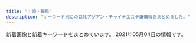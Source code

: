 ```yaml
---
title: "川崎・鶴見"
description: "キーワード別にの巨乳アジアン・チャイナエステ嬢情報をまとめました。"
---
```


新着画像と新着キーワードをまとめています。
2021年05月04日の情報です。

<DmmAffiliateIns />
<KeywordTable
  shops={
    [
    {
        "name": "\u30d0\u30d6\u308a\u3093\u5a18",
        "station": "\u4eac\u6025\u9db4\u898b\u99c5\u6771\u53e3",
        "url": "http://baburin.iest.info/",
        "img_links": [
            "http://baburin.iest.info/images/s_pick.jpg",
            "http://baburin.iest.info/photos/sites/2/2019/12/2019121012290043.jpg",
            "http://baburin.iest.info/photos/sites/2/2020/02/2020021216314936.jpg",
            "http://baburin.iest.info/images/mibile.jpg",
            "http://baburin.iest.info/images/staff0.jpg",
            "http://baburin.iest.info/photos/sites/2/2019/12/2019121112381870.jpg",
            "http://baburin.iest.info/photos/sites/2/2018/06/2018063004421199.jpg",
            "http://baburin.iest.info/images/s_staff.jpg",
            "http://baburin.iest.info/photos/sites/2/2018/06/2018062508384319.jpg",
            "http://baburin.iest.info/photos/sites/2/2020/10/2020100615314175.jpg",
            "http://baburin.iest.info/photos/sites/2/2020/02/2020020617495273.jpg",
            "http://baburin.iest.info/images/acc1.jpg",
            "http://baburin.iest.info/photos/sites/2/2018/09/2018091006542340.jpg",
            "http://baburin.iest.info/photos/sites/2/2019/12/2019121012234134.jpg",
            "http://baburin.iest.info/images/s_info.jpg",
            "http://baburin.iest.info/photos/sites/2/2018/11/2018112214225177.jpg",
            "http://baburin.iest.info/photos/sites/2/2018/10/2018103017042054.jpg",
            "http://baburin.iest.info/photos/sites/2/2019/06/2019062312555740.jpg",
            "http://baburin.iest.info/images/s_news.jpg",
            "http://baburin.iest.info/photos/sites/2/2018/07/2018072409124390.jpg",
            "http://baburin.iest.info/images/s_face.jpg",
            "http://baburin.iest.info/photos/sites/2/2019/12/2019121012271150.jpg",
            "http://baburin.iest.info/photos/sites/2/2018/03/1.jpg",
            "http://baburin.iest.info/images/top.png",
            "http://baburin.iest.info/images/acc.jpg",
            "http://baburin.iest.info/photos/sites/2/2018/12/2018120114132410.jpg"
        ],
        "keywords": {
            "E": 19,
            "83": 19,
            "88": 17,
            "C": 76,
            "87": 133,
            "86": 76,
            "D": 188,
            "85": 57,
            "82": 19
        }
    },
    {
        "name": "\u7652\u3057\u98a8\uff5e\u3044\u3084\u3057\u304b\u305c\uff5e",
        "keywords": {},
        "url": "http://iyashi-kaze.oks.bz/",
        "station": "JR\u5ddd\u5d0e\u99c5\u6771\u53e3",
        "img_links": []
    },
    {
        "img_links": [
            "http://relax-aroma.xyz/images/sns_9_pink.jpg",
            "http://relax-aroma.xyz/images/cg03.jpg",
            "http://relax-aroma.xyz/images/cg02.jpg",
            "http://relax-aroma.xyz/images/sys01.jpg",
            "http://relax-aroma.xyz/images/mainvisual_01_s.jpg",
            "http://relax-aroma.xyz/images/sys02.jpg",
            "http://relax-aroma.xyz/images/con01.jpg",
            "http://relax-aroma.xyz/images/sys03.jpg",
            "http://relax-aroma.xyz/images/con03.jpg",
            "http://relax-aroma.xyz/images/icon_new.png",
            "http://relax-aroma.xyz/images/trigger.jpg",
            "http://relax-aroma.xyz/images/head_interior.jpg",
            "http://relax-aroma.xyz/images/sw_home.png",
            "http://relax-aroma.xyz/images/mainvisual_02.jpg",
            "http://relax-aroma.xyz/images/sw_tel.png",
            "http://relax-aroma.xyz/images/cg05.jpg",
            "http://relax-aroma.xyz/images/mainvisual_01.jpg",
            "http://relax-aroma.xyz/images/req_03.jpg",
            "http://relax-aroma.xyz/images/cg04.jpg",
            "http://relax-aroma.xyz/images/head_therapist.jpg",
            "http://relax-aroma.xyz/images/cg06.jpg",
            "http://relax-aroma.xyz/images/con02.jpg",
            "http://relax-aroma.xyz/images/cg01.jpg"
        ],
        "name": "\u30a2\u30f3\u30b8\u30e5",
        "url": "http://relax-aroma.xyz/",
        "station": "JR\u9db4\u898b\u99c5\u6771\u53e3",
        "keywords": {}
    },
    {
        "url": "http://good.abnavi.info/",
        "img_links": [],
        "station": "JR\u9db4\u898b\u99c5\u6771\u53e3",
        "keywords": {},
        "name": "GooD"
    },
    {
        "station": "JR\u5ddd\u5d0e\u99c5\u6771\u53e3",
        "img_links": [
            "http://www.iyasi-massage.com/images/home/QR.png",
            "http://www.iyasi-massage.com/images/staff/sta_04.jpg",
            "http://www.iyasi-massage.com/images/top/top_04.jpg",
            "http://www.iyasi-massage.com/images/staff/sta_0z10.jpg",
            "http://www.iyasi-massage.com/images/top/top_06.jpg",
            "http://www.iyasi-massage.com/images/staff_one/staff_one_02.jpg",
            "http://www.iyasi-massage.com/images/home/index_04.jpg",
            "http://www.iyasi-massage.com/images/staff_image/staff_d06.jpg",
            "http://www.iyasi-massage.com/images/system/syatem_303.jpg",
            "http://www.iyasi-massage.com/images/gallery/gallery_402.jpg",
            "http://www.iyasi-massage.com/images/gallery/gallery_103.jpg",
            "http://www.iyasi-massage.com/images/gallery/gallery_104.jpg",
            "http://www.iyasi-massage.com/images/gallery/gallery_102.jpg",
            "http://www.iyasi-massage.com/images/staff/sta_0z2.jpg",
            "http://www.iyasi-massage.com/images/staff_one/staff_one_04.jpg",
            "http://www.iyasi-massage.com/images/home/top_qp.jpg",
            "http://www.iyasi-massage.com/images/staff_image/staff_d02.jpg",
            "http://www.iyasi-massage.com/images/gallery/gallery_01.jpg",
            "http://www.iyasi-massage.com/images/top/top_05.jpg",
            "http://www.iyasi-massage.com/images/home/index_qup.jpg",
            "http://www.iyasi-massage.com/images/staff/staff_top.jpg",
            "http://www.iyasi-massage.com/images/staff/sta_021.jpg",
            "http://www.iyasi-massage.com/images/staff_image/staff_d04.jpg",
            "http://www.iyasi-massage.com/images/staff_one/staff_one_03.jpg",
            "http://www.iyasi-massage.com/images/home/index_page_top.jpg",
            "http://www.iyasi-massage.com/images/staff/sta_0z8.jpg",
            "http://www.iyasi-massage.com/images/gallery/gallery_101.jpg",
            "http://www.iyasi-massage.com/images/top/top_01.jpg",
            "http://www.iyasi-massage.com/images/gallery/gallery_403.jpg",
            "http://www.iyasi-massage.com/images/system/syatem_302.jpg",
            "http://www.iyasi-massage.com/images/staff_one/staff_one_top.jpg",
            "http://www.iyasi-massage.com/images/top/top_02.jpg",
            "http://www.iyasi-massage.com/images/staff/sta_0z12.jpg",
            "http://www.iyasi-massage.com/images/staff/sta_07.jpg",
            "http://www.iyasi-massage.com/images/staff/sta_01.jpg",
            "http://www.iyasi-massage.com/images/staff/sta_0z6.jpg",
            "http://www.iyasi-massage.com/images/gallery/gallery_top.jpg",
            "http://www.iyasi-massage.com/images/system/syatem_301.jpg",
            "http://www.iyasi-massage.com/images/staff/sta_0z9.jpg",
            "http://www.iyasi-massage.com/images/staff/sta_03.jpg",
            "http://www.iyasi-massage.com/images/staff_one/staff_one_07.png",
            "http://www.iyasi-massage.com/images/staff_image/staff_d05.jpg",
            "http://www.iyasi-massage.com/images/staff/sta_010.jpg",
            "http://www.iyasi-massage.com/images/home/index_03.jpg",
            "http://www.iyasi-massage.com/images/staff_one/staff_one_05.jpg",
            "http://www.iyasi-massage.com/images/gallery/gallery_404.jpg",
            "http://www.iyasi-massage.com/images/gallery/gallery_401.jpg",
            "http://www.iyasi-massage.com/images/staff_one/staff_one_08.png",
            "http://www.iyasi-massage.com/images/staff_image/staff_d01.jpg",
            "http://www.iyasi-massage.com/images/staff_image/staff_d03.jpg",
            "http://www.iyasi-massage.com/images/staff/sta_023.jpg",
            "http://www.iyasi-massage.com/images/home/index_tel.jpg",
            "http://www.iyasi-massage.com/images/staff/sta_06.jpg",
            "http://www.iyasi-massage.com/images/top/top_08.png",
            "http://www.iyasi-massage.com/images/staff_one/staff_one_01.jpg",
            "http://www.iyasi-massage.com/images/staff/sta_08.jpg",
            "http://www.iyasi-massage.com/images/top/top_03.jpg"
        ],
        "url": "http://www.iyasi-massage.com/",
        "name": "\u6843\u6e90\u90f7",
        "keywords": {}
    },
    {
        "name": "\u723d\u3084\u304b\u306a\u671d",
        "url": "http://massage-salon.xyz/",
        "img_links": [
            "http://massage-salon.xyz/wp-content/uploads/2018/04/s4.jpg",
            "http://massage-salon.xyz/wp-content/uploads/2018/04/s4-500x467.jpg",
            "http://massage-salon.xyz/wp-content/uploads/2019/02/IMG_0144-185x300.jpg",
            "http://massage-salon.xyz/wp-content/uploads/2018/12/img_6768.jpg",
            "http://massage-salon.xyz/wp-content/uploads/2018/12/img_6768-181x300.jpg",
            "http://massage-salon.xyz/wp-content/uploads/2018/04/s3.jpg",
            "http://massage-salon.xyz/wp-content/uploads/2018/12/img_6766-182x300.jpg",
            "http://massage-salon.xyz/wp-content/uploads/2019/02/IMG_0144-500x750.jpg",
            "http://massage-salon.xyz/wp-content/themes/template-salon2/images/main3.jpg",
            "http://massage-salon.xyz/wp-content/uploads/2018/04/s1.jpg",
            "http://massage-salon.xyz/wp-content/uploads/2018/04/s1-500x466.jpg",
            "http://massage-salon.xyz/wp-content/uploads/2018/12/img_6766.jpg",
            "http://massage-salon.xyz/wp-content/themes/template-salon2/images/header-tel.png",
            "http://massage-salon.xyz/wp-content/uploads/2019/02/IMG_0142-686x1024.jpg",
            "http://massage-salon.xyz/wp-content/uploads/2018/04/s3-500x467.jpg",
            "http://massage-salon.xyz/wp-content/uploads/2019/02/IMG_0142-500x750.jpg",
            "http://massage-salon.xyz/wp-content/uploads/2018/11/IMG_6692-300x200.jpg",
            "http://massage-salon.xyz/wp-content/uploads/2019/02/IMG_0142-201x300.jpg",
            "http://massage-salon.xyz/wp-content/uploads/2019/02/IMG_0144.jpg",
            "http://massage-salon.xyz/wp-content/themes/template-salon2/images/main2.jpg",
            "http://massage-salon.xyz/wp-content/uploads/2018/04/s2.jpg",
            "http://massage-salon.xyz/wp-content/uploads/2018/04/s2-500x467.jpg",
            "http://massage-salon.xyz/wp-content/themes/template-salon2/images/noimg.jpg",
            "http://cdn.dino-es.com/images/logo/200x40DinoEs.png",
            "http://massage-salon.xyz/wp-content/themes/template-salon2/images/main1.jpg",
            "http://massage-salon.xyz/wp-content/uploads/2019/03/IMG_0208-300x200.jpg"
        ],
        "keywords": {},
        "station": "JR\u5ddd\u5d0e\u99c5\u6771\u53e3"
    },
    {
        "station": "\u4eac\u6025\u9db4\u898b\u99c5\u6771\u53e3",
        "url": "http://tsurumi-est.xyz/",
        "name": "Smile",
        "img_links": [
            "http://tsurumi-est.xyz/images/g2.jpg",
            "http://tsurumi-est.xyz/images/flash2.jpg",
            "http://momipara.jp/img/link/momi88.jpg",
            "http://tsurumi-est.xyz/images/g5.jpg",
            "http://tsurumi-est.xyz/g1.jpg",
            "http://tsurumi-est.xyz/images/g3.jpg",
            "http://tsurumi-est.xyz/images/g0.jpg",
            "http://tsurumi-est.xyz/images/g1.jpg",
            "http://tsurumi-est.xyz/images/s_staff1.png",
            "http://tsurumi-est.xyz/g2.jpg",
            "http://cdn.dino-es.com/images/logo/88x31NewDinoEs.png",
            "http://tsurumi-est.xyz/images/mobile.png",
            "http://tsurumi-est.xyz/images/top.jpg",
            "http://tsurumi-est.xyz/images/s_staff.png",
            "http://tsurumi-est.xyz/g3.jpg",
            "http://tsurumi-est.xyz/images/flash.jpg",
            "http://tsurumi-est.xyz/g0.jpg",
            "http://tsurumi-est.xyz/images/int2.jpg",
            "http://tsurumi-est.xyz/images/int1.jpg",
            "http://tsurumi-est.xyz/images/mens-esthe1.png"
        ],
        "keywords": {
            "D": 4,
            "C": 16,
            "E": 2
        }
    },
    {
        "station": "JR\u9db4\u898b\u99c5\u6771\u53e3",
        "name": "\u4e00\u76ee\u60da\u308c",
        "img_links": [
            "https://hitomebore.tokyo/img/r3.jpg",
            "https://hitomebore.tokyo/img/r1.jpg",
            "https://hitomebore.tokyo/img/r4.jpg",
            "https://hitomebore.tokyo/img/r2.jpg",
            "https://hitomebore.tokyo/img/images/nav_03.png",
            "https://hitomebore.tokyo/img/images/nav_01.png",
            "https://hitomebore.tokyo/img/images/nav_02.png",
            "https://hitomebore.tokyo/img/images/nav_04.png",
            "https://hitomebore.tokyo/img/images/nav_05.png",
            "https://hitomebore.tokyo/img/images/nav_06.png"
        ],
        "url": "https://hitomebore.tokyo/",
        "keywords": {}
    },
    {
        "img_links": [
            "https://tsurumi-mensesthe.com/room/room-l3.jpg",
            "https://tsurumi-mensesthe.com/staff/miki-l2.jpg",
            "https://tsurumi-mensesthe.com/staff/momoka-s2.jpg",
            "https://tsurumi-mensesthe.com/staff/yura-top.jpg",
            "https://tsurumi-mensesthe.com/images/esthe4.jpg",
            "https://tsurumi-mensesthe.com/staff/sora-s1.jpg",
            "https://tsurumi-mensesthe.com/icon/facebook.png",
            "https://tsurumi-mensesthe.com/images/clear.png",
            "https://tsurumi-mensesthe.com/icon/yelp.png",
            "https://tsurumi-mensesthe.com/staff/yura-l3.jpg",
            "https://inage-mensesthe.com/icon/facebook.png",
            "https://tsurumi-mensesthe.com/staff/yura-s2.jpg",
            "https://tsurumi-mensesthe.com/images/esthe1.jpg",
            "https://tsurumi-mensesthe.com/footer/footer-staff.png",
            "https://tsurumi-mensesthe.com/staff/momoka-l2.jpg",
            "https://tsurumi-mensesthe.com/images/main-sp.jpg",
            "https://tsurumi-mensesthe.com/staff/miki-s1.jpg",
            "https://tsurumi-mensesthe.com/room/room-l2.jpg",
            "https://tsurumi-mensesthe.com/staff/momoka-s1.jpg",
            "https://tsurumi-mensesthe.com/staff/miki-s2.jpg",
            "https://tsurumi-mensesthe.com/images/esthe3.jpg",
            "https://tsurumi-mensesthe.com/staff/riri-s1.jpg",
            "https://tsurumi-mensesthe.com/staff/miki-l1.jpg",
            "https://tsurumi-mensesthe.com/staff/momoka-l3.jpg",
            "https://inage-mensesthe.com/icon/twitter.png",
            "https://tsurumi-mensesthe.com/staff/miki-top.jpg",
            "https://tsurumi-mensesthe.com/images/esthe2.jpg",
            "https://inage-mensesthe.com/icon/line.png",
            "https://tsurumi-mensesthe.com/massage/2021/03/09/new-s1.jpg",
            "https://tsurumi-mensesthe.com/staff/riri-l2.jpg",
            "https://tsurumi-mensesthe.com/images/main1.jpg",
            "https://tsurumi-mensesthe.com/staff/ayumi-top.jpg",
            "https://tsurumi-mensesthe.com/staff/ayumi-s1.jpg",
            "https://tsurumi-mensesthe.com/staff/riri-top.jpg",
            "https://tsurumi-mensesthe.com/staff/momoka-s3.jpg",
            "https://tsurumi-mensesthe.com/staff/yura-s1.jpg",
            "https://tsurumi-mensesthe.com/staff/yura-l2.jpg",
            "https://tsurumi-mensesthe.com/room/room-l4.jpg",
            "https://tsurumi-mensesthe.com/staff/new-l1.jpg",
            "https://tsurumi-mensesthe.com/icon/line.png",
            "https://tsurumi-mensesthe.com/images/qrcode.png",
            "https://tsurumi-mensesthe.com/staff/new-top.jpg",
            "https://tsurumi-mensesthe.com/staff/yuyu-l1.jpg",
            "https://tsurumi-mensesthe.com/room/room-l1.jpg",
            "https://tsurumi-mensesthe.com/massage/2021/01/05/stand-by.jpg",
            "https://tsurumi-mensesthe.com/massage/2020/11/22/coco-s3.jpg",
            "https://tsurumi-mensesthe.com/footer/footer-tel.png",
            "https://tsurumi-mensesthe.com/icon/twitter.png",
            "https://tsurumi-mensesthe.com/massage/2021/04/20/yuyu-s1.jpg",
            "https://tsurumi-mensesthe.com/massage/2021/03/01/miki-s1.jpg",
            "https://tsurumi-mensesthe.com/staff/yuyu-top.jpg",
            "https://tsurumi-mensesthe.com/footer/footer-line.png",
            "https://tsurumi-mensesthe.com/staff/yura-l1.jpg",
            "https://tsurumi-mensesthe.com/staff/momoka-top.jpg",
            "https://tsurumi-mensesthe.com/staff/yuyu-s1.jpg",
            "https://tsurumi-mensesthe.com/staff/riri-l1.jpg",
            "https://tsurumi-mensesthe.com/staff/momoka-l1.jpg",
            "https://tsurumi-mensesthe.com/staff/yura-s3.jpg",
            "https://tsurumi-mensesthe.com/staff/new-s1.jpg",
            "https://tsurumi-mensesthe.com/staff/riri-s2.jpg",
            "https://inage-mensesthe.com/icon/yelp.png",
            "https://tsurumi-mensesthe.com/images/header3.png"
        ],
        "station": "JR\u9db4\u898b\u99c5\u897f\u53e3",
        "name": "sweet",
        "keywords": {
            "85": 24,
            "88": 24,
            "90": 8
        },
        "url": "https://tsurumi-mensesthe.com/"
    },
    {
        "keywords": {
            "90": 2,
            "84": 1,
            "85": 3,
            "89": 2,
            "C": 1,
            "92": 2,
            "D": 9,
            "88": 2,
            "86": 4
        },
        "station": "JR\u5ddd\u5d0e\u99c5\u897f\u53e3",
        "img_links": [
            "http://mitsuka.este.work/right.jpg",
            "http://mitsuka.este.work/2/uploadimg/1612670526.jpg",
            "http://mitsuka.este.work/2/uploadimg/1612670496.jpg",
            "http://mitsuka.este.work/nav03.png",
            "http://mitsuka.este.work/left.jpg",
            "http://mitsuka.este.work/2/uploadimg/1612670464.jpg",
            "http://mitsuka.este.work/2/uploadimg/1612670429.jpg",
            "http://mitsuka.este.work/nav02.png",
            "http://mitsuka.este.work/2/uploadimg/1616633208.jpg",
            "http://mitsuka.este.work/head01.jpg",
            "http://mitsuka.este.work/nav01.png",
            "http://mitsuka.este.work/nav06.png",
            "http://mitsuka.este.work/2/uploadimg/1617091469.jpeg",
            "http://mitsuka.este.work/nav04.png",
            "http://mitsuka.este.work/nav05.png",
            "http://mitsuka.este.work/2/uploadimg/1613639164.jpeg",
            "http://mitsuka.este.work/top04.jpg",
            "http://mitsuka.este.work/2/uploadimg/1613638932.jpeg"
        ],
        "name": "LOVER",
        "url": "http://mitsuka.este.work/"
    },
    {
        "name": "\u5bf5\u6df1\u82b1\u98a8",
        "keywords": {
            "83": 3,
            "C": 21,
            "82": 3
        },
        "img_links": [
            "http://kafu.ests.co/images/s_pick.jpg",
            "http://kafu.ests.co/photos/sites/7/2017/10/2017101205420065.jpg",
            "http://kafu.ests.co/photos/sites/7/2017/02/1.jpg",
            "http://kafu.ests.co/images/room1.jpg",
            "http://kafu.ests.co/images/top.png",
            "http://kafu.ests.co/photos/sites/7/2017/10/2017100904034443.png",
            "http://kafu.ests.co/images/face_bj.jpg",
            "http://kafu.ests.co/images/s_mobile.jpg",
            "http://kafu.ests.co/photos/sites/7/2017/02/2.jpg",
            "http://kafu.ests.co/images/n1.jpg",
            "http://kafu.ests.co/images/s_link.jpg",
            "http://kafu.ests.co/images/room4.jpg",
            "http://kafu.ests.co/images/room2.jpg",
            "http://kafu.ests.co/images/nbj3.jpg",
            "http://kafu.ests.co/images/mobile.jpg",
            "http://kafu.ests.co/images/nbj1.jpg",
            "http://kafu.ests.co/images/s_news.jpg",
            "http://kafu.ests.co/images/s_staff1.jpg",
            "http://kafu.ests.co/images/n3.jpg",
            "http://kafu.ests.co/images/s_staff.jpg",
            "http://kafu.ests.co/images/s_face.jpg",
            "http://kafu.ests.co/images/line.jpg",
            "http://kafu.ests.co/images/room3.jpg",
            "http://kafu.ests.co/photos/sites/7/2017/10/2017101205420191.jpg",
            "http://kafu.ests.co/images/face_bj3.jpg",
            "http://kafu.ests.co/photos/sites/7/2017/10/2017100904034561.png"
        ],
        "station": "JR\u77e2\u5411\u99c5\u897f\u53e3",
        "url": "http://kafu.ests.co/"
    },
    {
        "station": "JR\u5ddd\u5d0e\u99c5\u6771\u53e3",
        "name": "\u7e01\u5712",
        "keywords": {
            "D": 16,
            "86": 16
        },
        "img_links": [
            "http://rabbit.est.cm/photos/sites/29/2017/04/01.jpg",
            "http://rabbit.est.cm/photos/sites/29/2017/02/3.jpg",
            "http://rabbit.est.cm/photos/sites/29/2017/09/2017090411494123.jpg",
            "http://rabbit.est.cm/images/acc3.jpg",
            "http://rabbit.est.cm/images/s_staff.png",
            "http://rabbit.est.cm/images/s_news.png",
            "http://rabbit.est.cm/images/top.jpg",
            "http://rabbit.est.cm/images/acc2.jpg",
            "http://rabbit.est.cm/images/nbj2.jpg",
            "http://rabbit.est.cm/photos/sites/29/2017/03/girls03.jpg",
            "http://rabbit.est.cm/photos/sites/29/2017/03/188375621118420915.jpg",
            "http://rabbit.est.cm/images/pick.png",
            "http://rabbit.est.cm/images/nbj3.jpg",
            "http://rabbit.est.cm/photos/sites/29/2018/08/2018081709473259.jpg",
            "http://rabbit.est.cm/photos/sites/29/2020/11/2020110707012088.jpg",
            "http://rabbit.est.cm/images/acc4.jpg",
            "http://rabbit.est.cm/images/acc5.jpg",
            "http://rabbit.est.cm/images/mobile.jpg"
        ],
        "url": "http://rabbit.est.cm/"
    },
    {
        "url": "http://asatsuyu-es.com/",
        "station": "JR\u9db4\u898b\u99c5\u897f\u53e3",
        "keywords": {
            "86": 1,
            "87": 1,
            "C": 12,
            "D": 2
        },
        "img_links": [
            "http://asatsuyu-es.com/images/st01.jpg",
            "http://asatsuyu-es.com/images/st02.jpg",
            "http://asatsuyu-es.com/images/st03b.jpg",
            "http://asatsuyu-es.com/images/top01.jpg",
            "http://asatsuyu-es.com/images/picktiao.jpg",
            "http://asatsuyu-es.com/images/newfacetiao.jpg",
            "http://asatsuyu-es.com/images/st04.jpg",
            "http://asatsuyu-es.com/images/newtiao.jpg",
            "http://asatsuyu-es.com/images/room3.jpg",
            "http://asatsuyu-es.com/images/st05.jpg",
            "http://asatsuyu-es.com/images/st05b.jpg",
            "http://asatsuyu-es.com/images/room6.jpg",
            "http://asatsuyu-es.com/images/room2.jpg",
            "http://asatsuyu-es.com/images/room4.jpg",
            "http://asatsuyu-es.com/images/mobile.jpg",
            "http://asatsuyu-es.com/images/zi_staff.png",
            "http://asatsuyu-es.com/images/room1.jpg",
            "http://asatsuyu-es.com/images/st03.jpg"
        ],
        "name": "\u671d\u9732"
    },
    {
        "station": "JR\u9db4\u898b\u99c5\u6771\u53e3",
        "keywords": {
            "86": 9,
            "D": 9
        },
        "name": "\u53f0\u6e7e\u5f0f\u9db4\u898b\u30ea\u30e9\u30af\u30bc\u30fc\u30b7\u30e7\u30f3",
        "url": "http://xn--vckg5a9gugx77pgi4bmma.net/",
        "img_links": [
            "http://xn--vckg5a9gugx77pgi4bmma.net/images/cg03.jpg",
            "http://xn--vckg5a9gugx77pgi4bmma.net/images/top.png",
            "http://xn--vckg5a9gugx77pgi4bmma.net/images/r0.jpg",
            "http://xn--vckg5a9gugx77pgi4bmma.net/images/evetop.png",
            "http://xn--vckg5a9gugx77pgi4bmma.net/images/cg02.jpg",
            "http://xn--vckg5a9gugx77pgi4bmma.net/images/sruru.jpg",
            "http://xn--vckg5a9gugx77pgi4bmma.net/images/cg01.jpg",
            "http://xn--vckg5a9gugx77pgi4bmma.net/images/kan.jpg",
            "http://xn--vckg5a9gugx77pgi4bmma.net/images/news.png",
            "http://xn--vckg5a9gugx77pgi4bmma.net/images/staff_s.png",
            "http://xn--vckg5a9gugx77pgi4bmma.net/images/precau.png"
        ]
    },
    {
        "img_links": [
            "http://www.crownman.tank.jp/public/20181103-143855-981.jpeg",
            "http://www.crownman.tank.jp/images/h02.jpg",
            "http://www.crownman.tank.jp/public/20191102-172721-416.jpeg",
            "http://www.crownman.tank.jp/images/h5.jpg",
            "http://www.crownman.tank.jp/images/lj.png",
            "http://www.crownman.tank.jp/public/20190410-032921-983.jpeg",
            "http://www.crownman.tank.jp/images/h01.jpg",
            "http://www.crownman.tank.jp/public/20201211-095449-581.jpeg",
            "http://www.crownman.tank.jp/images/lyb.png",
            "http://www.crownman.tank.jp/public/20190614-225752-699.jpeg",
            "http://www.crownman.tank.jp/public/20181101-091932-723.jpeg",
            "http://www.crownman.tank.jp/public/20181102-021343-999.jpeg",
            "http://www.crownman.tank.jp/public/20191115-170126-469.jpeg",
            "http://www.crownman.tank.jp/images/br1.png",
            "http://www.crownman.tank.jp/images/guest.png",
            "http://www.crownman.tank.jp/public/20181126-115300-843.jpeg",
            "http://www.crownman.tank.jp/public/20210226-091700-151.jpeg",
            "http://www.crownman.tank.jp/public/20210315-113348-885.jpeg",
            "http://www.crownman.tank.jp/public/20210309-102855-324.jpeg",
            "http://www.crownman.tank.jp/images/zj.png",
            "http://www.crownman.tank.jp/public/20190512-114325-285.jpeg",
            "http://www.crownman.tank.jp/public/20210217-094543-773.jpeg",
            "http://www.crownman.tank.jp/public/20181102-021325-742.jpeg",
            "http://www.crownman.tank.jp/ueditor/php/upload/image/20181102/1541123069868367.jpg",
            "http://www.crownman.tank.jp/public/20210208-142304-974.jpeg",
            "http://www.crownman.tank.jp/public/20201211-095701-493.jpeg",
            "http://www.crownman.tank.jp/images/contact.png",
            "http://www.crownman.tank.jp/public/20210414-180217-393.jpeg",
            "http://www.crownman.tank.jp/public/20190809-023452-629.jpeg",
            "http://www.crownman.tank.jp/images/br.png",
            "http://www.crownman.tank.jp/images/xw.png",
            "http://www.crownman.tank.jp/ueditor/php/upload/image/20200828/1598625782230952.jpeg",
            "http://www.crownman.tank.jp/public/20210128-093735-441.jpeg",
            "http://www.crownman.tank.jp/images/h3.jpg",
            "http://www.crownman.tank.jp/public/20190103-235102-103.jpeg",
            "http://www.crownman.tank.jp/public/20200829-001214-615.jpeg",
            "http://www.crownman.tank.jp/public/20201016-024617-911.jpeg",
            "http://www.crownman.tank.jp/public/20181102-021419-221.jpeg",
            "http://www.crownman.tank.jp/images/fj.png",
            "http://www.crownman.tank.jp/images/scrollToTop.png",
            "http://www.crownman.tank.jp/public/20210504-080501-939.jpeg",
            "http://www.crownman.tank.jp/public/20201114-223303-188.jpeg",
            "http://www.crownman.tank.jp/public/20190516-130732-500.jpeg",
            "http://www.crownman.tank.jp/public/20190321-014538-796.jpeg",
            "http://www.crownman.tank.jp/public/20210504-155317-827.jpeg",
            "http://www.crownman.tank.jp/public/20210214-132800-589.jpeg",
            "http://www.crownman.tank.jp/public/20181102-021404-733.jpeg",
            "http://www.crownman.tank.jp/images/h4.jpg",
            "http://www.crownman.tank.jp/public/20200829-204316-579.jpeg",
            "http://www.crownman.tank.jp/public/20210225-132107-806.jpeg",
            "http://www.crownman.tank.jp/public/20201225-105416-366.jpeg",
            "http://www.crownman.tank.jp/public/20190404-200155-177.jpeg",
            "http://www.crownman.tank.jp/public/20210319-004011-852.jpeg",
            "http://www.crownman.tank.jp/public/20200304-222724-586.jpeg",
            "http://www.crownman.tank.jp/public/20200922-152824-158.jpeg",
            "http://www.crownman.tank.jp/images/jt.png",
            "http://www.crownman.tank.jp/public/20210219-091840-338.jpeg"
        ],
        "name": "\u30af\u30e9\u30a6\u30f3\u30fbCrown",
        "keywords": {
            "\u4e73": 2
        },
        "url": "http://www.crownman.tank.jp/",
        "station": "JR\u9db4\u898b\u99c5"
    },
    {
        "keywords": {
            "87": 19,
            "83": 38,
            "D": 133,
            "85": 38,
            "86": 38,
            "C": 15
        },
        "img_links": [
            "https://arena.jpn.vin/images/s2.jpg",
            "https://arena.jpn.vin/images/s_face.jpg",
            "https://arena.jpn.vin/images/room3.jpg",
            "https://arena.jpn.vin/images/s_link.jpg",
            "https://arena.jpn.vin/images/s_staff.jpg",
            "https://arena.jpn.vin/images/new.jpg",
            "https://arena.jpn.vin/images/room4.jpg",
            "https://arena.jpn.vin/images/tel.jpg",
            "https://arena.jpn.vin/photos/sites/25/2021/02/2021021019135821.jpg",
            "https://arena.jpn.vin/images/s_news.jpg",
            "https://arena.jpn.vin/images/room2.jpg",
            "https://arena.jpn.vin/photos/sites/25/2021/02/202102101913575.jpg",
            "https://arena.jpn.vin/photos/sites/25/2021/02/2021021019135619.jpg",
            "https://arena.jpn.vin/photos/sites/25/2021/04/2021043011491629.jpg",
            "https://arena.jpn.vin/images/mobile.jpg",
            "https://arena.jpn.vin/images/news_bj2.jpg",
            "https://arena.jpn.vin/photos/sites/25/2021/04/2021040118140613.jpg",
            "https://arena.jpn.vin/photos/sites/25/2021/03/2021031912153947.jpg",
            "https://arena.jpn.vin/photos/sites/25/2021/02/2021021019135553.jpg",
            "https://arena.jpn.vin/images/s1.jpg",
            "https://arena.jpn.vin/images/room1.jpg",
            "https://arena.jpn.vin/images/top.jpg"
        ],
        "name": "\u30a2\u30ea\u30fc\u30ca",
        "url": "https://arena.jpn.vin/",
        "station": "JR\u9db4\u898b\u99c5\u6771\u53e3"
    },
    {
        "url": "http://es-china.info/",
        "station": "JR\u5ddd\u5d0e\u99c5\u6771\u53e3",
        "img_links": [
            "http://es-china.info/staff/emi1.jpg",
            "http://es-china.info/images/line.png",
            "http://es-china.info/staff/mimi1.jpg",
            "http://es-china.info/staff/sayuri3.jpg",
            "http://es-china.info/images/room3.jpg",
            "http://es-china.info/staff/risa1.jpg",
            "http://es-china.info/images/no1.png",
            "http://es-china.info/staff/ran1.jpg",
            "http://es-china.info/images/s_zysx.png",
            "http://es-china.info/images/room2.jpg",
            "http://es-china.info/staff/emi2.jpg",
            "http://es-china.info/staff/sayuri1.jpg",
            "http://es-china.info/images/room1.jpg",
            "http://es-china.info/images/s_newface.png",
            "http://es-china.info/staff/mimi2.jpg",
            "http://es-china.info/images/room4.jpg",
            "http://es-china.info/staff/sasa2.jpg",
            "http://es-china.info/images/s_news.png",
            "http://es-china.info/staff/risa2.jpg",
            "http://es-china.info/images/s_staff.png",
            "http://es-china.info/images/s_ranking.png",
            "http://es-china.info/staff/sasa1.jpg",
            "http://es-china.info/images/s_pickup.png",
            "http://es-china.info/staff/sayuri2.jpg",
            "http://es-china.info/images/mobile.jpg",
            "http://es-china.info/staff/ran2.jpg",
            "http://es-china.info/images/r3.jpg"
        ],
        "keywords": {
            "C": 13
        },
        "name": "\u7652\u5065\u697d"
    },
    {
        "img_links": [
            "https://tanoshii.xyz.mn/photos/sites/44/2021/04/2021042710173888.jpg",
            "https://tanoshii.xyz.mn/photos/sites/44/2021/04/2021042710162415.jpg",
            "https://tanoshii.xyz.mn/photos/sites/44/2021/04/2021042710162393.jpg",
            "https://tanoshii.xyz.mn/photos/sites/44/2021/04/2021042002383288.jpg",
            "https://tanoshii.xyz.mn/photos/sites/44/2021/04/2021042710162377.jpg",
            "https://tanoshii.xyz.mn/images/top.png",
            "https://tanoshii.xyz.mn/images/mobile.jpg",
            "https://tanoshii.xyz.mn/images/s_staff.png",
            "https://tanoshii.xyz.mn/images/ntop.png",
            "https://tanoshii.xyz.mn/images/news.jpg",
            "https://tanoshii.xyz.mn/images/s_link.png"
        ],
        "keywords": {
            "86": 6,
            "85": 2,
            "C": 12,
            "D": 8
        },
        "station": "JR\u77e2\u5411\u99c5\u897f\u53e3",
        "url": "https://tanoshii.xyz.mn/",
        "name": "\u697d\u3057\u3044"
    },
    {
        "station": "JR\u9db4\u898b\u99c5\u6771\u53e3",
        "keywords": {
            "\u30bb\u30af\u30b7\u30fc": 2,
            "\u80f8": 2,
            "G": 4
        },
        "name": "\u798f\u7e01\u30fbFUKUEN",
        "url": "http://www.fukuen.in/",
        "img_links": [
            "http://www.fukuen.in/img/girl/main/smain131a9012a45cd10e4bbf815bf1cd1dfb50a.jpg",
            "http://www.fukuen.in/img/girl/main/smain53fb1c032274e28d599eed619e1bedc3e4.jpg",
            "http://www.fukuen.in/img/girl/main/smain513f8bf8e4517330b71f7b182328a05400.jpg",
            "http://www.fukuen.in/img/girl/extra/yuki_20210310_7.jpg",
            "http://www.fukuen.in/img/girl/pickup/pickup20210316225343.jpg",
            "http://www.fukuen.in/img/girl/extra/risa_20200923_4.jpg",
            "http://www.fukuen.in/img/girl/main/smain12372fb92a183b52eed6697b1dc18d650f.jpg",
            "http://www.fukuen.in/img/material/oil4.jpg",
            "http://www.fukuen.in/img/girl/extra/yuki_20210310_3.jpg",
            "http://www.fukuen.in/img/girl/extra/hotaru200809_4min75.jpg",
            "http://www.fukuen.in/img/girl/main/smain82429f69a5e0facf26b5c596ab5374c79a.jpg",
            "http://www.fukuen.in/img/girl/list/slist13198a095a589d6e99c04b29b48a066f60.jpg",
            "http://www.fukuen.in/img/girl/main/smain711ab20435a050b6117e25de016c851a5e.jpg",
            "http://www.fukuen.in/img/girl/main/smain112a604c7246ee7ef21ea1371bf0f8ae541.jpg",
            "http://www.fukuen.in/img/girl/list/slist11a00cec64c1902f8f81d6458bd81ecc3.jpg",
            "http://www.fukuen.in/img/girl/list/slist1154c6465b3e80f1950af663ae9de86840.jpg",
            "http://www.fukuen.in/img/girl/list/slist7a7cd4a2a61a08aea05c874262bd2983c.jpg",
            "http://www.fukuen.in/img/girl/main/smain14440463708cafed5ed2857e0fb652102bb.jpg",
            "http://www.fukuen.in/img/girl/extra/hotaru200809_2min75.jpg",
            "http://www.fukuen.in/img/material/image_auth.png",
            "http://www.fukuen.in/img/girl/extra/yuki_20210310_5.jpg",
            "http://www.fukuen.in/img/girl/list/swest72b8648aae56da25b7c7573dc007cc2de.jpg",
            "http://www.fukuen.in/img/girl/main/smain115a604c7246ee7ef21ea1371bf0f8ae541.jpg",
            "http://www.fukuen.in/img/girl/extra/yuki_20210310_6.jpg",
            "http://www.fukuen.in/img/camp/20200610_shinki.jpg",
            "http://www.fukuen.in/img/girl/list/slist8fbaefba79306aed7d52f3369481c4f79.jpg",
            "http://www.fukuen.in/img/girl/list/swest8fbaefba79306aed7d52f3369481c4f79.jpg",
            "http://www.fukuen.in/img/material/akasuri6rev1.jpg",
            "http://www.fukuen.in/img/girl/extra/hotaru200809_3min75.jpg",
            "http://www.fukuen.in/img/girl/main/smain8415e8cbb1c49eb7c8caa026cbfa4e5e53.jpg",
            "http://www.fukuen.in/img/girl/extra/ai_20200914_4.jpg",
            "http://www.fukuen.in/img/girl/main/smain23a5f5188f9c41ddb221fc0bead2a8556b.jpg",
            "http://www.fukuen.in/img/girl/main/smain13372fb92a183b52eed6697b1dc18d650f.jpg",
            "http://www.fukuen.in/img/girl/main/smain435ef08e32ca6d2936eee599647ef1be42.jpg",
            "http://www.fukuen.in/img/girl/list/swest5751a73c1d67d106b755f2a10f214b1fb.jpg",
            "http://www.fukuen.in/img/girl/main/smain721ab20435a050b6117e25de016c851a5e.jpg",
            "http://www.fukuen.in/img/girl/list/swest25902fb05705d4f4dcd3bb55fc78d46ee.jpg",
            "http://www.fukuen.in/img/girl/main/smain141e48573960397dac752f153b86f52127e.jpg",
            "http://www.fukuen.in/img/material/akasuri3.jpg",
            "http://www.fukuen.in/img/girl/extra/risa_20200923_5.jpg",
            "http://www.fukuen.in/img/girl/extra/hotaru200809_1min75.jpg",
            "http://www.fukuen.in/img/material/oil1.jpg",
            "http://www.fukuen.in/img/girl/main/smain83429f69a5e0facf26b5c596ab5374c79a.jpg",
            "http://www.fukuen.in/img/material/arrow_next.png",
            "http://www.fukuen.in/img/girl/list/slist48970948df1b5f673ddccf8bdc1c27ca3.jpg",
            "http://www.fukuen.in/img/girl/main/smain21a5f5188f9c41ddb221fc0bead2a8556b.jpg",
            "http://www.fukuen.in/img/material/oil5.jpg",
            "http://www.fukuen.in/img/girl/extra/haruka_20210313_4.jpg",
            "http://www.fukuen.in/img/girl/extra/haruka_20210313_2.jpg",
            "http://www.fukuen.in/img/material/shiatsu4rev1.jpg",
            "http://www.fukuen.in/img/camp/20210501.png",
            "http://www.fukuen.in/img/girl/list/swest153d6d478ebf69b76f43d1cafe7c861308.jpg",
            "http://www.fukuen.in/img/girl/main/smain113a604c7246ee7ef21ea1371bf0f8ae541.jpg",
            "http://www.fukuen.in/img/girl/main/smain736910286ab0a44682bfc6f093f287b998.jpg",
            "http://www.fukuen.in/img/material/oil6.jpg",
            "http://www.fukuen.in/img/material/oil2.jpg",
            "http://www.fukuen.in/img/girl/extra/ai_20200914_1.jpg",
            "http://www.fukuen.in/img/girl/extra/yuki_20210310_4.jpg",
            "http://www.fukuen.in/img/girl/main/smain14540463708cafed5ed2857e0fb652102bb.jpg",
            "http://www.fukuen.in/img/girl/main/smain134ec1dcb677e5be350bb150449f6c30de9.jpg",
            "http://www.fukuen.in/img/girl/main/smain746910286ab0a44682bfc6f093f287b998.jpg",
            "http://www.fukuen.in/img/material/sentai2.jpg",
            "http://www.fukuen.in/img/material/shiatsu2.jpg",
            "http://www.fukuen.in/img/girl/main/smain52fb1c032274e28d599eed619e1bedc3e4.jpg",
            "http://www.fukuen.in/img/camp/20210405_spring.png",
            "http://www.fukuen.in/img/girl/pickup/pickup20200705191051.jpg",
            "http://www.fukuen.in/img/material/shiatsu3.jpg",
            "http://www.fukuen.in/img/girl/list/slist14e48573960397dac752f153b86f52127e.jpg",
            "http://www.fukuen.in/img/material/shiatsu5rev1.jpg",
            "http://www.fukuen.in/img/girl/extra/ai_20200914_3.jpg",
            "http://www.fukuen.in/img/material/front.jpg",
            "http://www.fukuen.in/img/girl/extra/ai_20200914_2.jpg",
            "http://www.fukuen.in/img/girl/main/smain135ec1dcb677e5be350bb150449f6c30de9.jpg",
            "http://www.fukuen.in/img/girl/extra/haruka_20210313_1.jpg",
            "http://www.fukuen.in/img/material/sentai5rev1.jpg",
            "http://www.fukuen.in/img/girl/extra/risa_20200923_3.jpg",
            "http://www.fukuen.in/img/girl/list/swest4f486b583999cfcec7913d7843c608159.jpg",
            "http://www.fukuen.in/img/material/akasuri4.jpg",
            "http://www.fukuen.in/img/girl/list/slist5751a73c1d67d106b755f2a10f214b1fb.jpg",
            "http://www.fukuen.in/img/material/bath.jpg",
            "http://www.fukuen.in/img/material/sentai6rev1.jpg",
            "http://www.fukuen.in/img/girl/main/smain11154c6465b3e80f1950af663ae9de86840.jpg",
            "http://www.fukuen.in/img/girl/main/smain1513d6d478ebf69b76f43d1cafe7c861308.jpg",
            "http://www.fukuen.in/img/girl/list/slist21d95f10417cbe687c362ac86a6caaf51.jpg",
            "http://www.fukuen.in/img/material/shiatsu1.jpg",
            "http://www.fukuen.in/img/girl/extra/yuki_20210310_1.jpg",
            "http://www.fukuen.in/img/material/sentai3.jpg",
            "http://www.fukuen.in/img/girl/pickup/pickup20210316232813.jpg",
            "http://www.fukuen.in/img/girl/extra/risa_20200923_2.jpg",
            "http://www.fukuen.in/img/girl/extra/haruka_20210313_3.jpg",
            "http://www.fukuen.in/img/material/arrow_prev.png",
            "http://www.fukuen.in/img/girl/extra/yuki_20210310_2.jpg",
            "http://www.fukuen.in/img/girl/pickup/pickup20210316230958.jpg",
            "http://www.fukuen.in/img/girl/main/smain133ec1dcb677e5be350bb150449f6c30de9.jpg",
            "http://www.fukuen.in/img/girl/extra/haruka_20210313_5.jpg",
            "http://www.fukuen.in/img/girl/main/smain425ef08e32ca6d2936eee599647ef1be42.jpg",
            "http://www.fukuen.in/img/girl/main/smain22a5f5188f9c41ddb221fc0bead2a8556b.jpg",
            "http://www.fukuen.in/img/girl/main/smain41f486b583999cfcec7913d7843c608159.jpg",
            "http://www.fukuen.in/img/girl/pickup/pickup20200705191440.jpg",
            "http://www.fukuen.in/img/material/sentai1.jpg",
            "http://www.fukuen.in/img/girl/main/smain11372fb92a183b52eed6697b1dc18d650f.jpg",
            "http://www.fukuen.in/img/material/akasuri5rev1.jpg",
            "http://www.fukuen.in/img/girl/list/swest13a9012a45cd10e4bbf815bf1cd1dfb50a.jpg",
            "http://www.fukuen.in/img/girl/list/swest1154c6465b3e80f1950af663ae9de86840.jpg",
            "http://www.fukuen.in/img/girl/main/smain1425a475e5294d8872e2908b6e44ff2fd28.jpg",
            "http://www.fukuen.in/img/material/shiatsu6.jpg",
            "http://www.fukuen.in/img/girl/main/smain114a604c7246ee7ef21ea1371bf0f8ae541.jpg",
            "http://www.fukuen.in/img/girl/main/smain132ec1dcb677e5be350bb150449f6c30de9.jpg",
            "http://www.fukuen.in/img/material/oil3.jpg",
            "http://www.fukuen.in/img/girl/list/swest11a00cec64c1902f8f81d6458bd81ecc3.jpg",
            "http://www.fukuen.in/img/girl/main/smain1435a475e5294d8872e2908b6e44ff2fd28.jpg",
            "http://www.fukuen.in/img/girl/list/swest145a475e5294d8872e2908b6e44ff2fd28.jpg",
            "http://www.fukuen.in/img/girl/extra/risa_20200923_1.jpg",
            "http://www.fukuen.in/img/material/akasuri1.jpg",
            "http://www.fukuen.in/img/girl/main/smain1523d6d478ebf69b76f43d1cafe7c861308.jpg",
            "http://www.fukuen.in/img/girl/main/smain1533d6d478ebf69b76f43d1cafe7c861308.jpg",
            "http://www.fukuen.in/img/material/sentai4.jpg",
            "http://www.fukuen.in/img/girl/main/smain81429f69a5e0facf26b5c596ab5374c79a.jpg",
            "http://www.fukuen.in/img/girl/list/slist153d6d478ebf69b76f43d1cafe7c861308.jpg",
            "http://www.fukuen.in/img/material/akasuri2rev1.jpg"
        ]
    },
    {
        "keywords": {},
        "station": "JR\u9db4\u898b\u99c5\u6771\u53e3",
        "name": "\u521d\u604b",
        "url": "https://hatsukoi.est.cm/",
        "img_links": []
    },
    {
        "url": "https://moon-beauty.jp/",
        "name": "\u6708\u4e0b\u7f8e\u4eba",
        "keywords": {
            "86": 14,
            "89": 7,
            "\u30bb\u30af\u30b7\u30fc": 2,
            "D": 35,
            "88": 14,
            "C": 28,
            "87": 14,
            "85": 14
        },
        "img_links": [
            "https://moon-beauty.jp/wp/wp-content/uploads/2017/12/1d7d7d3df21218cb91cce28ca987dca8-700x1246.jpg",
            "https://moon-beauty.jp/wp/wp-content/uploads/2019/11/1911campaign01.png",
            "https://moon-beauty.jp/wp/wp-content/uploads/2017/12/11e78c1189d1307c1c0528ca01cf193e.jpg",
            "https://moon-beauty.jp/wp/wp-content/uploads/2017/11/top03.png",
            "https://moon-beauty.jp/wp/wp-content/uploads/2017/11/top01-1.png",
            "https://moon-beauty.jp/wp/wp-content/uploads/2017/11/9ac2dcf4d411d36df940a44359d1e597.jpg",
            "https://moon-beauty.jp/wp/wp-content/uploads/2017/11/mb_front2.png",
            "https://moon-beauty.jp/wp/wp-content/uploads/2017/11/6a08b9c7e55a068553569af35285dd93.jpg",
            "https://moon-beauty.jp/images/costume/cheergirl01.png",
            "https://moon-beauty.jp/wp/wp-content/uploads/2020/01/2002campaign-700x327.png",
            "https://moon-beauty.jp/wp/wp-content/uploads/2020/09/nana_info.png",
            "https://moon-beauty.jp/wp/wp-content/uploads/2017/11/3.png",
            "https://moon-beauty.jp/wp/wp-content/uploads/2017/12/1d7d7d3df21218cb91cce28ca987dca8.jpg",
            "https://moon-beauty.jp/wp/wp-content/uploads/2021/03/202103_100_campaign2.png",
            "https://moon-beauty.jp/wp/wp-content/uploads/2020/09/mirai_info.png",
            "https://moon-beauty.jp/wp/wp-content/uploads/2017/12/3addf91ad6b786b4c3fd2e4322dc1181.jpg",
            "https://moon-beauty.jp/images/staff/rika22_01.png",
            "https://moon-beauty.jp/wp/wp-content/uploads/2019/11/1911campaign01-700x327.png",
            "https://moon-beauty.jp/wp/wp-content/uploads/2017/11/campaign1711-700x327.jpg",
            "https://moon-beauty.jp/wp/wp-content/uploads/2020/09/costume.png",
            "https://moon-beauty.jp/images/staff/eri21_01.png",
            "https://moon-beauty.jp/images/staff/momoka22_01.png",
            "https://moon-beauty.jp/wp/wp-content/uploads/2018/09/mb_front4.png",
            "https://moon-beauty.jp/wp/wp-content/uploads/2017/11/mb_interior01.png",
            "https://moon-beauty.jp/wp/wp-content/uploads/2019/07/1907campaign01-700x327.png",
            "https://moon-beauty.jp/wp/wp-content/uploads/2017/11/27e7586ba3689c74b6428ec7dbfe02a6-700x1244.jpg",
            "https://moon-beauty.jp/images/costume/cabinattendant01.png",
            "https://moon-beauty.jp/wp/wp-content/uploads/2017/11/top01-1-700x459.png",
            "https://moon-beauty.jp/wp/wp-content/uploads/2017/11/6a08b9c7e55a068553569af35285dd93-700x1244.jpg",
            "https://moon-beauty.jp/wp/wp-content/uploads/2017/12/dde33c6f84f42b29abc164fed911749d-700x1246.jpg",
            "https://moon-beauty.jp/images/staff/hikari23_01.png",
            "https://moon-beauty.jp/wp/wp-content/uploads/2019/07/1907campaign02.png",
            "https://moon-beauty.jp/wp/wp-content/uploads/2017/11/484697b90c0612750e1d8c7c971a16f8.jpg",
            "https://moon-beauty.jp/wp/wp-content/uploads/2017/11/27e7586ba3689c74b6428ec7dbfe02a6.jpg",
            "https://moon-beauty.jp/wp/wp-content/uploads/2020/06/202006campaign-700x327.png",
            "https://moon-beauty.jp/images/costume/nursegirl002.png",
            "https://moon-beauty.jp/wp/wp-content/uploads/2019/07/1907campaign02-700x327.png",
            "https://moon-beauty.jp/images/costume/sailorgirl02.png",
            "https://moon-beauty.jp/wp/wp-content/uploads/2017/12/3addf91ad6b786b4c3fd2e4322dc1181-700x1246.jpg",
            "https://moon-beauty.jp/wp/wp-content/uploads/2017/12/dde33c6f84f42b29abc164fed911749d.jpg",
            "https://moon-beauty.jp/images/staff/staff.png",
            "https://moon-beauty.jp/wp/wp-content/uploads/2017/11/mb_front.png",
            "https://moon-beauty.jp/images/staff/hikari23_02.png",
            "https://moon-beauty.jp/images/costume/sailorgirl01.png",
            "https://moon-beauty.jp/wp/wp-content/uploads/2017/11/4.png",
            "https://moon-beauty.jp/wp/wp-content/uploads/2017/11/play.png",
            "https://moon-beauty.jp/images/costume/cabinattendant02.png",
            "https://moon-beauty.jp/wp/wp-content/uploads/2017/12/7e6728877b7be3eba7dacfced12e3481.jpg",
            "https://moon-beauty.jp/images/staff/izumi23_01.png",
            "https://moon-beauty.jp/wp/wp-content/uploads/2021/03/202103_80_campaign.png",
            "https://moon-beauty.jp/wp/wp-content/uploads/2017/11/top02.png",
            "https://moon-beauty.jp/wp/wp-content/uploads/2017/11/5.png",
            "https://moon-beauty.jp/images/staff/nana25_02.png",
            "https://moon-beauty.jp/wp/wp-content/uploads/2017/11/mb_shower.png",
            "https://moon-beauty.jp/images/staff/emi24_1.png",
            "https://moon-beauty.jp/images/staff/ran23_01.png",
            "https://moon-beauty.jp/images/staff/mirai23.png",
            "https://moon-beauty.jp/wp/wp-content/uploads/2020/02/2002sp_campaign-700x327.png",
            "https://moon-beauty.jp/wp/wp-content/uploads/2017/11/1.png",
            "https://moon-beauty.jp/wp/wp-content/uploads/2019/07/1907campaign01.png",
            "https://moon-beauty.jp/wp/wp-content/uploads/2017/11/6.png",
            "https://moon-beauty.jp/wp/wp-content/uploads/2018/09/mb_road02.png",
            "https://moon-beauty.jp/images/campaign2017.jpg",
            "https://moon-beauty.jp/wp/wp-content/uploads/2020/09/rika_info.png",
            "https://moon-beauty.jp/images/staff/rika22_02.png",
            "https://moon-beauty.jp/images/costume/nursegirl01.png",
            "https://moon-beauty.jp/wp/wp-content/uploads/2017/12/3985d5f04f99b7c5a1b4662bcc831575.jpg",
            "https://moon-beauty.jp/images/staff/nana25_01.png",
            "https://moon-beauty.jp/images/costume/cheergirl02.png"
        ],
        "station": "JR\u9db4\u898b\u99c5\u6771\u53e3"
    },
    {
        "station": "JR\u9db4\u898b\u99c5\u6771\u53e3",
        "url": "http://esthe-heal.com/",
        "keywords": {
            "C": 23
        },
        "img_links": [
            "http://esthe-heal.com/staff/haruna/01.jpg",
            "http://esthe-heal.com/staff/rui/01.jpg",
            "http://esthe-heal.com/staff/yuyu/01.jpg",
            "http://esthe-heal.com/staff/mimi/01.jpg",
            "http://esthe-heal.com/staff/yuyu/01mb.jpg",
            "http://esthe-heal.com/staff/sizuka/01.jpg",
            "http://esthe-heal.com/staff/momo/01mb.jpg",
            "http://esthe-heal.com/staff/sayuri/01.jpg",
            "http://esthe-heal.com/staff/kana/01.jpg",
            "http://esthe-heal.com/staff/miho/01mb.jpg",
            "http://esthe-heal.com/i/files/homeimg.jpg",
            "http://esthe-heal.com/staff/sizuka/01mb.jpg",
            "http://esthe-heal.com/img/ttl_wnew.png",
            "http://esthe-heal.com/img/ttl_mobile.png",
            "http://esthe-heal.com/staff/mimi/01mb.jpg",
            "http://esthe-heal.com/img/link/koko_234x60.png",
            "http://esthe-heal.com/staff/rubi/01.jpg",
            "http://esthe-heal.com/staff/rui/01mb.jpg",
            "http://esthe-heal.com/staff/yuki/01.jpg",
            "http://esthe-heal.com/staff/aya/01.jpg",
            "http://esthe-heal.com/img/ttl_recbnr.png",
            "http://esthe-heal.com/staff/kaori/01mb.jpg",
            "http://esthe-heal.com/staff/haruna/01mb.jpg",
            "http://esthe-heal.com/img/ttl_pickup.png",
            "http://esthe-heal.com/staff/momo/01.jpg",
            "http://esthe-heal.com/staff/rubi/01mb.jpg",
            "http://esthe-heal.com/pic/head.jpg",
            "http://esthe-heal.com/staff/miho/01.jpg",
            "http://esthe-heal.com/staff/sakura/01mb.jpg",
            "http://esthe-heal.com/img/ttl_staff.png",
            "http://esthe-heal.com/staff/kaori/01.jpg",
            "http://esthe-heal.com/staff/yuki/01mb.jpg",
            "http://esthe-heal.com/img/att.jpg",
            "http://esthe-heal.com/staff/aya/01mb.jpg",
            "http://esthe-heal.com/staff/sayuri/01mb.jpg",
            "http://esthe-heal.com/staff/sakura/01.jpg",
            "http://esthe-heal.com/staff/kana/01mb.jpg"
        ],
        "name": "Yulala"
    },
    {
        "name": "\u307c\u304f\u306e\u30c7\u30ea\u30a8\u30b9\u30c6",
        "img_links": [
            "http://deli-esthe.jpn.mn/photos/sites/66/2020/10/2020100319300327.jpg",
            "http://deli-esthe.jpn.mn/photos/sites/66/2020/06/2020062611321468.jpg",
            "http://deli-esthe.jpn.mn/photos/sites/66/2019/12/2019120511182484.jpg",
            "http://deli-esthe.jpn.mn/images/room3.jpg",
            "http://deli-esthe.jpn.mn/photos/sites/66/2020/10/2020100411161767.jpg",
            "http://deli-esthe.jpn.mn/photos/sites/66/2020/10/2020100319264630.jpg",
            "http://deli-esthe.jpn.mn/photos/sites/66/2020/10/2020100411161121.jpg",
            "http://deli-esthe.jpn.mn/images/tit_new.png",
            "http://deli-esthe.jpn.mn/photos/sites/66/2019/12/2019120317372670.jpg",
            "http://deli-esthe.jpn.mn/photos/sites/66/2020/10/202010031927555.jpg",
            "http://deli-esthe.jpn.mn/images/tit_staff02.png",
            "http://deli-esthe.jpn.mn/images/sp_top.jpg",
            "http://deli-esthe.jpn.mn/images/tit_staff01.png",
            "http://deli-esthe.jpn.mn/images/room4.jpg",
            "http://deli-esthe.jpn.mn/images/card.jpg",
            "http://deli-esthe.jpn.mn/photos/sites/66/2020/10/2020100319272810.jpg",
            "http://deli-esthe.jpn.mn/images/maining.jpg",
            "http://deli-esthe.jpn.mn/images/img_tel.png",
            "http://deli-esthe.jpn.mn/images/sp_tit_therapist.png",
            "http://deli-esthe.jpn.mn/images/room2.jpg",
            "http://deli-esthe.jpn.mn/photos/sites/66/2019/12/2019120317385167.jpg",
            "http://deli-esthe.jpn.mn/images/top.jpg",
            "http://deli-esthe.jpn.mn/photos/sites/66/2020/10/2020100319265441.jpg",
            "http://deli-esthe.jpn.mn/photos/sites/66/2020/10/2020100318512022.jpg",
            "http://deli-esthe.jpn.mn/images/room1.jpg",
            "http://deli-esthe.jpn.mn/photos/sites/66/2020/10/2020100318511352.jpg",
            "http://deli-esthe.jpn.mn/photos/sites/66/2020/06/2020062113130967.jpg",
            "http://deli-esthe.jpn.mn/photos/sites/66/2020/10/2020101912375463.jpg",
            "http://deli-esthe.jpn.mn/images/sp_tit_staff01.png",
            "http://deli-esthe.jpn.mn/images/sp_tit_staff02.png",
            "http://deli-esthe.jpn.mn/images/tit_therapist.png",
            "http://deli-esthe.jpn.mn/images/sp_tit_new.png"
        ],
        "keywords": {
            "85": 10,
            "87": 22,
            "82": 4,
            "86": 22,
            "D": 52,
            "E": 6
        },
        "url": "http://deli-esthe.jpn.mn/",
        "station": "JR\u5ddd\u5d0e\u99c5\u6771\u53e3"
    },
    {
        "station": "JR\u9db4\u898b\u99c5\u6771\u53e3",
        "img_links": [
            "https://www.pal-spa.com/img/girl/list/swest31f19f00dae05be97f6dce6cb5dbe8eec8.jpg",
            "https://www.pal-spa.com/img/girl/main/smain28209dcea86d45d39c34084233d3f05abd3.jpg",
            "https://www.pal-spa.com/img/girl/main/smain354497d0fc321a60342a97907dcf15eddb4.jpg",
            "https://www.pal-spa.com/img/blog/palspa_blog_20191204_izumi7.jpg",
            "https://www.pal-spa.com/img/blog/palspa_blog_20200316_aya7.jpg",
            "https://www.pal-spa.com/img/girl/list/slist2803b6e28547718e5f6d36e0d1c631fbcd.jpg",
            "https://www.pal-spa.com/img/girl/main/smain355497d0fc321a60342a97907dcf15eddb4.jpg",
            "https://www.pal-spa.com/img/girl/list/swest378a38abc2e0663d7b631f168cfdfd8139.jpg",
            "https://www.pal-spa.com/img/girl/list/slist3aa1148d56856a2cfde4a3dfdd8d1c5ed.jpg",
            "https://www.pal-spa.com/img/girl/list/sface378a38abc2e0663d7b631f168cfdfd8139.jpg",
            "https://www.pal-spa.com/img/girl/list/swest34fb1e5b054a6796aafb6d24f36ac90950.jpg",
            "https://www.pal-spa.com/img/girl/list/swest352b89681dd1c11f6c2b3d93f5253fdb44.jpg",
            "https://www.pal-spa.com/img/girl/main/smain44b39a706bac6618b1571f7fdf4631427d.jpg",
            "https://www.pal-spa.com/img/girl/list/sface3c2ba25b14b61f54befa1ec672e487350.jpg",
            "https://www.pal-spa.com/img/blog/palspa_blog_20210419_yuki3.jpg",
            "https://www.pal-spa.com/img/blog/palspa_blog_20191201_aica5.jpg",
            "https://www.pal-spa.com/img/girl/pickup/pickup20210315213817.jpg",
            "https://www.pal-spa.com/img/girl/main/smain3458922ce8484534d2b75a91ab7a300e6de.jpg",
            "https://www.pal-spa.com/img/girl/main/smain411179e3d7fbd9c1dd52f6aa2a671ce0bd.jpg",
            "https://www.pal-spa.com/img/blog/palspa_blog_20200113_miyuki5.jpg",
            "https://www.pal-spa.com/img/blog/palspa_blog_20200316_aya3.jpg",
            "https://www.pal-spa.com/img/blog/postimage20210419052730.jpg",
            "https://www.pal-spa.com/img/girl/list/swest2934a16061b4519bc353f475021810bbc2.jpg",
            "https://www.pal-spa.com/img/blog/palspa_blog_20200803_ai9.jpg",
            "https://www.pal-spa.com/img/blog/postimage20210128110639.jpg",
            "https://www.pal-spa.com/img/girl/main/smain314f04254ecea9c57f49748c46b01a7664c.jpg",
            "https://www.pal-spa.com/img/girl/main/smain3718a38abc2e0663d7b631f168cfdfd8139.jpg",
            "https://www.pal-spa.com/img/girl/list/sface9b20525be57ec14c2cab254b7f38bd4df.jpg",
            "https://www.pal-spa.com/img/blog/palspa_blog_20210419_yuki1.jpg",
            "https://www.pal-spa.com/img/blog/palspa_blog_20191201_aica7.jpg",
            "https://www.pal-spa.com/img/girl/main/smain32544cc176e6519c5cfcaa30cdb6b3d4ae6.jpg",
            "https://www.pal-spa.com/img/girl/list/swest259a92ee295305fdbc6e4cd5a68dad5216.jpg",
            "https://www.pal-spa.com/img/blog/palspa_blog_20200803_ai5.jpg",
            "https://www.pal-spa.com/img/blog/palspa_blog_20200113_miyuki8.jpg",
            "https://www.pal-spa.com/img/blog/postimage20190823184018.jpg",
            "https://www.pal-spa.com/img/girl/main/smain313cf1a94bbeb47fd61d9c8a0ac5715f220.jpg",
            "https://www.pal-spa.com/img/girl/list/swest21a4782a043e7ca29f58aba8d6552a2d6e.jpg",
            "https://www.pal-spa.com/img/girl/list/swest2815022380c60cdc7043c4ec074cee02f5.jpg",
            "https://www.pal-spa.com/img/blog/postimage20191201160850.jpg",
            "https://www.pal-spa.com/img/blog/palspa_blog_20191204_izumi3.jpg",
            "https://www.pal-spa.com/img/girl/main/smain821caefc8aa890323cc659f5abf9da1937.jpg",
            "https://www.pal-spa.com/img/camp/camp_20210501.jpg",
            "https://www.pal-spa.com/img/girl/pickup/pickup20200822150116.jpg",
            "https://www.pal-spa.com/img/girl/main/smain3728a38abc2e0663d7b631f168cfdfd8139.jpg",
            "https://www.pal-spa.com/img/girl/list/sface259a92ee295305fdbc6e4cd5a68dad5216.jpg",
            "https://www.pal-spa.com/img/girl/main/smain241254584407bed049e349a41c5443a4345.jpg",
            "https://www.pal-spa.com/img/blog/palspa_blog_20191201_yui7.jpg",
            "https://www.pal-spa.com/img/girl/main/smain3438922ce8484534d2b75a91ab7a300e6de.jpg",
            "https://www.pal-spa.com/img/girl/main/smain252b45d339d6509c6b7779e499e2a9b6ba6.jpg",
            "https://www.pal-spa.com/img/girl/list/sface34fb1e5b054a6796aafb6d24f36ac90950.jpg",
            "https://www.pal-spa.com/img/girl/main/smain281fd9bc58195da2c4f8c318534044e362e.jpg",
            "https://www.pal-spa.com/img/girl/main/smain34264ec295988800531cb0f78cdcfbcb9cf.jpg",
            "https://www.pal-spa.com/img/blog/postimage20191205024522.jpg",
            "https://www.pal-spa.com/img/girl/main/smain2342be10adc295a0fc3adfdb5b77838c4a7.jpg",
            "https://www.pal-spa.com/img/girl/list/slist31991bce11ee745ecab812af3ff1cb34c6.jpg",
            "https://www.pal-spa.com/img/girl/main/smain32344cc176e6519c5cfcaa30cdb6b3d4ae6.jpg",
            "https://www.pal-spa.com/img/girl/main/smain831caefc8aa890323cc659f5abf9da1937.jpg",
            "https://www.pal-spa.com/img/blog/palspa_blog_20200803_ai1.jpg",
            "https://www.pal-spa.com/img/girl/main/smain2352be10adc295a0fc3adfdb5b77838c4a7.jpg",
            "https://www.pal-spa.com/img/blog/palspa_blog_20210120_haruka4.jpg",
            "https://www.pal-spa.com/img/blog/palspa_blog_20200113_miyuki3.jpg",
            "https://www.pal-spa.com/img/blog/palspa_blog_20200316_aya5.jpg",
            "https://www.pal-spa.com/img/girl/main/smain2322be10adc295a0fc3adfdb5b77838c4a7.jpg",
            "https://www.pal-spa.com/img/blog/palspa_blog_20200803_ai8.jpg",
            "https://www.pal-spa.com/img/blog/palspa_blog_20200113_miyuki4.jpg",
            "https://www.pal-spa.com/img/girl/list/slist82771fec40d02127b42e7e4941a97d5e8.jpg",
            "https://www.pal-spa.com/img/girl/main/smain32444cc176e6519c5cfcaa30cdb6b3d4ae6.jpg",
            "https://www.pal-spa.com/img/blog/palspa_blog_20200316_aya8.jpg",
            "https://www.pal-spa.com/img/blog/palspa_blog_20191204_izumi6.jpg",
            "https://www.pal-spa.com/img/girl/list/swest35285c827d9511f0950a18b392ca14bbe6.jpg",
            "https://www.pal-spa.com/img/girl/main/smain92489e4bc2f68cb6c1df5f2c0780e53ef2.jpg",
            "https://www.pal-spa.com/img/girl/list/slist34fb1e5b054a6796aafb6d24f36ac90950.jpg",
            "https://www.pal-spa.com/img/blog/palspa_blog_20200316_aya1.jpg",
            "https://www.pal-spa.com/img/girl/list/slist2384c844601b0fd2f7aabfe4a5a12163b7.jpg",
            "https://www.pal-spa.com/img/girl/list/swest95fea8ce189d2417d922eb9079627b3ac.jpg",
            "https://www.pal-spa.com/img/blog/palspa_blog_20191204_izumi1.jpg",
            "https://www.pal-spa.com/img/blog/palspa_blog_20191204_erica6.jpg",
            "https://www.pal-spa.com/img/girl/list/sface2815022380c60cdc7043c4ec074cee02f5.jpg",
            "https://www.pal-spa.com/img/girl/main/smain3535044e0e79b6d94578c6c78296fb853e4.jpg",
            "https://www.pal-spa.com/img/blog/palspa_blog_20200803_ai6.jpg",
            "https://www.pal-spa.com/img/girl/main/smain349afba4e500f33ea543f800c8238c1f49.jpg",
            "https://www.pal-spa.com/img/girl/main/smain93489e4bc2f68cb6c1df5f2c0780e53ef2.jpg",
            "https://www.pal-spa.com/img/girl/list/sface2934a16061b4519bc353f475021810bbc2.jpg",
            "https://www.pal-spa.com/img/blog/palspa_blog_20191204_izumi5.jpg",
            "https://www.pal-spa.com/img/girl/list/slist29b91c9bcc8e157811f43836e0e81c7a7e.jpg",
            "https://www.pal-spa.com/img/blog/palspa_blog_20200316_aya11.jpg",
            "https://www.pal-spa.com/img/blog/postimage20200316071533.jpg",
            "https://www.pal-spa.com/img/girl/main/smain255b45d339d6509c6b7779e499e2a9b6ba6.jpg",
            "https://www.pal-spa.com/img/girl/main/smain841caefc8aa890323cc659f5abf9da1937.jpg",
            "https://www.pal-spa.com/img/girl/main/smain295c66d8a8ea77ad563b7a5d4d245be38c5.jpg",
            "https://www.pal-spa.com/img/blog/palspa_blog_20191201_yui3.jpg",
            "https://www.pal-spa.com/img/blog/palspa_blog_20200113_miyuki7.jpg",
            "https://www.pal-spa.com/img/blog/palspa_blog_20191201_yui2.jpg",
            "https://www.pal-spa.com/img/girl/list/sface24254584407bed049e349a41c5443a4345.jpg",
            "https://www.pal-spa.com/img/blog/palspa_blog_20210419_yuki2.jpg",
            "https://www.pal-spa.com/img/girl/main/smain2944975d1e88a92635112090a18fddfe496.jpg",
            "https://www.pal-spa.com/img/blog/palspa_blog_20191204_erica7.jpg",
            "https://www.pal-spa.com/img/blog/palspa_blog_20200113_miyuki6.jpg",
            "https://www.pal-spa.com/img/blog/palspa_blog_20210419_yuki4.jpg",
            "https://www.pal-spa.com/img/girl/main/smain2332be10adc295a0fc3adfdb5b77838c4a7.jpg",
            "https://www.pal-spa.com/img/girl/main/smain32244cc176e6519c5cfcaa30cdb6b3d4ae6.jpg",
            "https://www.pal-spa.com/img/material/massage_sentai1.jpg",
            "https://www.pal-spa.com/img/girl/main/smain339afba4e500f33ea543f800c8238c1f49.jpg",
            "https://www.pal-spa.com/img/girl/main/smain214a4782a043e7ca29f58aba8d6552a2d6e.jpg",
            "https://www.pal-spa.com/img/girl/main/smain251b45d339d6509c6b7779e499e2a9b6ba6.jpg",
            "https://www.pal-spa.com/img/blog/palspa_blog_20191204_erica5.jpg",
            "https://www.pal-spa.com/img/girl/list/slist256b08026e0fe59c124751f4ba2dce9484.jpg",
            "https://www.pal-spa.com/img/blog/postimage20200805131611.jpg",
            "https://www.pal-spa.com/img/material/massage_sentai2.jpg",
            "https://www.pal-spa.com/img/blog/palspa_blog_20210120_haruka3.jpg",
            "https://www.pal-spa.com/img/blog/palspa_blog_20191201_yui4.jpg",
            "https://www.pal-spa.com/img/girl/main/smain2934975d1e88a92635112090a18fddfe496.jpg",
            "https://www.pal-spa.com/img/girl/main/smain43f417400ac5884575399559541bcf4c17.jpg",
            "https://www.pal-spa.com/img/girl/list/sface35c7e2ebf50e97c57692dbfd94cccf9ddb.jpg",
            "https://www.pal-spa.com/img/blog/postimage20191201160113.jpg",
            "https://www.pal-spa.com/img/camp/camp_20210501sp.jpg",
            "https://www.pal-spa.com/img/blog/palspa_blog_20210120_haruka6.jpg",
            "https://www.pal-spa.com/img/blog/palspa_blog_20200113_miyuki1.jpg",
            "https://www.pal-spa.com/img/girl/main/smain95ef1bf25458f90407a4281129029fee02.jpg",
            "https://www.pal-spa.com/img/girl/main/smain242efb09e433a238cc9c94272805945bf96.jpg",
            "https://www.pal-spa.com/img/girl/list/swest32552450a07c5e6fcf616569ce56276f28.jpg",
            "https://www.pal-spa.com/img/girl/main/smain851caefc8aa890323cc659f5abf9da1937.jpg",
            "https://www.pal-spa.com/img/girl/main/smain31aa1148d56856a2cfde4a3dfdd8d1c5ed.jpg",
            "https://www.pal-spa.com/img/girl/list/sface41179e3d7fbd9c1dd52f6aa2a671ce0bd.jpg",
            "https://www.pal-spa.com/img/girl/main/smain215a4782a043e7ca29f58aba8d6552a2d6e.jpg",
            "https://www.pal-spa.com/img/blog/palspa_blog_20191204_erica3.jpg",
            "https://www.pal-spa.com/img/blog/palspa_blog_20210120_haruka1.jpg",
            "https://www.pal-spa.com/img/girl/list/slist41179e3d7fbd9c1dd52f6aa2a671ce0bd.jpg",
            "https://www.pal-spa.com/img/girl/main/smain424a6d03832c91a865b6562a3dc842e51a.jpg",
            "https://www.pal-spa.com/img/girl/list/slist24940766e3a46af57756429b6407dea11e.jpg",
            "https://www.pal-spa.com/img/blog/palspa_blog_20191204_erica1.jpg",
            "https://www.pal-spa.com/img/blog/postimage20191201161433.jpg",
            "https://www.pal-spa.com/img/girl/list/sface8aaf0584954cf78c6fa0e4d5235d359c9.jpg",
            "https://www.pal-spa.com/img/blog/palspa_blog_20191201_yui6.jpg",
            "https://www.pal-spa.com/img/blog/palspa_blog_20191201_yui1.jpg",
            "https://www.pal-spa.com/img/girl/main/smain283aa054b0383cc218664f07c55c4e1d3f0.jpg",
            "https://www.pal-spa.com/img/girl/main/smain3525044e0e79b6d94578c6c78296fb853e4.jpg",
            "https://www.pal-spa.com/img/girl/main/smain341fb1e5b054a6796aafb6d24f36ac90950.jpg",
            "https://www.pal-spa.com/img/blog/palspa_blog_20200803_ai2.jpg",
            "https://www.pal-spa.com/img/girl/list/swest81caefc8aa890323cc659f5abf9da1937.jpg",
            "https://www.pal-spa.com/img/girl/list/slist21c8c7f499c3f4da854e401c53978a3677.jpg",
            "https://www.pal-spa.com/img/blog/postimage20190615060904.jpg",
            "https://www.pal-spa.com/img/girl/pickup/pickup20200730025343.jpg",
            "https://www.pal-spa.com/img/blog/postimage20200112225143.jpg",
            "https://www.pal-spa.com/img/blog/palspa_blog_20200316_aya4.jpg",
            "https://www.pal-spa.com/img/girl/list/swest24254584407bed049e349a41c5443a4345.jpg",
            "https://www.pal-spa.com/img/blog/palspa_blog_20191201_yui5.jpg",
            "https://www.pal-spa.com/img/girl/pickup/pickup20210120104719.jpg",
            "https://www.pal-spa.com/img/girl/pickup/pickup20200923134207.jpg",
            "https://www.pal-spa.com/img/girl/list/sface232be10adc295a0fc3adfdb5b77838c4a7.jpg",
            "https://www.pal-spa.com/img/blog/palspa_blog_20200113_miyuki2.jpg",
            "https://www.pal-spa.com/img/girl/main/smain311813891f0a4f13a5dcec2552f803dff41.jpg",
            "https://www.pal-spa.com/img/blog/palspa_blog_20200316_aya6.jpg",
            "https://www.pal-spa.com/img/girl/main/smain2312be10adc295a0fc3adfdb5b77838c4a7.jpg",
            "https://www.pal-spa.com/img/blog/palspa_blog_20200316_aya10.jpg",
            "https://www.pal-spa.com/img/girl/main/smain32aa1148d56856a2cfde4a3dfdd8d1c5ed.jpg",
            "https://www.pal-spa.com/img/girl/main/smain29126f46703ae5614cc6531d2d744ef64cb.jpg",
            "https://www.pal-spa.com/img/blog/palspa_blog_20210419_yuki5.jpg",
            "https://www.pal-spa.com/img/girl/list/slist378a38abc2e0663d7b631f168cfdfd8139.jpg",
            "https://www.pal-spa.com/img/material/massage_siatu3.jpg",
            "https://www.pal-spa.com/img/girl/main/smain212a4782a043e7ca29f58aba8d6552a2d6e.jpg",
            "https://www.pal-spa.com/img/girl/main/smain254b45d339d6509c6b7779e499e2a9b6ba6.jpg",
            "https://www.pal-spa.com/img/blog/palspa_blog_20191204_izumi2.jpg",
            "https://www.pal-spa.com/img/blog/palspa_blog_20200316_aya9.jpg",
            "https://www.pal-spa.com/img/girl/main/smain94ef1bf25458f90407a4281129029fee02.jpg",
            "https://www.pal-spa.com/img/blog/palspa_blog_20191204_erica2.jpg",
            "https://www.pal-spa.com/img/girl/main/smain213a4782a043e7ca29f58aba8d6552a2d6e.jpg",
            "https://www.pal-spa.com/img/blog/palspa_blog_20210120_haruka5.jpg",
            "https://www.pal-spa.com/img/girl/list/swest232be10adc295a0fc3adfdb5b77838c4a7.jpg",
            "https://www.pal-spa.com/img/girl/list/sface21a4782a043e7ca29f58aba8d6552a2d6e.jpg",
            "https://www.pal-spa.com/img/material/massage_siatu1.jpg",
            "https://www.pal-spa.com/img/girl/main/smain284aa054b0383cc218664f07c55c4e1d3f0.jpg",
            "https://www.pal-spa.com/img/girl/main/smain312cf1a94bbeb47fd61d9c8a0ac5715f220.jpg",
            "https://www.pal-spa.com/img/blog/palspa_blog_20200803_ai3.jpg",
            "https://www.pal-spa.com/img/girl/list/sface31f19f00dae05be97f6dce6cb5dbe8eec8.jpg",
            "https://www.pal-spa.com/img/girl/main/smain315f04254ecea9c57f49748c46b01a7664c.jpg",
            "https://www.pal-spa.com/img/material/image_auth.png",
            "https://www.pal-spa.com/img/blog/postimage20191201162035.jpg",
            "https://www.pal-spa.com/img/girl/list/slist35f2458e832a4198c757c4a20f24e7b77f.jpg",
            "https://www.pal-spa.com/img/girl/main/smain91489e4bc2f68cb6c1df5f2c0780e53ef2.jpg",
            "https://www.pal-spa.com/img/material/massage_siatu2.jpg",
            "https://www.pal-spa.com/img/girl/main/smain3448922ce8484534d2b75a91ab7a300e6de.jpg",
            "https://www.pal-spa.com/img/girl/list/slist9224bead323710d8ed7f0640125518c54.jpg",
            "https://www.pal-spa.com/img/girl/main/smain285aa054b0383cc218664f07c55c4e1d3f0.jpg",
            "https://www.pal-spa.com/img/girl/main/smain211a4782a043e7ca29f58aba8d6552a2d6e.jpg",
            "https://www.pal-spa.com/img/blog/palspa_blog_20191204_izumi4.jpg",
            "https://www.pal-spa.com/img/girl/list/swest3c2ba25b14b61f54befa1ec672e487350.jpg",
            "https://www.pal-spa.com/img/blog/palspa_blog_20200316_aya2.jpg",
            "https://www.pal-spa.com/img/blog/palspa_blog_20191204_erica4.jpg",
            "https://www.pal-spa.com/img/girl/list/slist32552450a07c5e6fcf616569ce56276f28.jpg",
            "https://www.pal-spa.com/img/material/massage_sentai3.jpg",
            "https://www.pal-spa.com/img/girl/main/smain81aaf0584954cf78c6fa0e4d5235d359c9.jpg",
            "https://www.pal-spa.com/img/girl/main/smain321552450a07c5e6fcf616569ce56276f28.jpg",
            "https://www.pal-spa.com/img/blog/palspa_blog_20210419_yuki8.jpg",
            "https://www.pal-spa.com/img/blog/palspa_blog_20191201_aica2.jpg",
            "https://www.pal-spa.com/img/blog/palspa_blog_20210419_yuki6.jpg",
            "https://www.pal-spa.com/img/girl/main/smain253b45d339d6509c6b7779e499e2a9b6ba6.jpg",
            "https://www.pal-spa.com/img/girl/list/swest41179e3d7fbd9c1dd52f6aa2a671ce0bd.jpg",
            "https://www.pal-spa.com/img/girl/main/smain2924975d1e88a92635112090a18fddfe496.jpg",
            "https://www.pal-spa.com/img/blog/palspa_blog_20191201_aica3.jpg",
            "https://www.pal-spa.com/img/girl/list/sface32552450a07c5e6fcf616569ce56276f28.jpg",
            "https://www.pal-spa.com/img/blog/palspa_blog_20200803_ai7.jpg",
            "https://www.pal-spa.com/img/girl/main/smain351f2458e832a4198c757c4a20f24e7b77f.jpg",
            "https://www.pal-spa.com/img/blog/palspa_blog_20191201_aica4.jpg",
            "https://www.pal-spa.com/img/blog/postimage20190909035711.jpg",
            "https://www.pal-spa.com/img/blog/palspa_blog_20191201_aica6.jpg",
            "https://www.pal-spa.com/img/girl/pickup/pickup20200104064211.jpg",
            "https://www.pal-spa.com/img/blog/postimage20191205024146.jpg",
            "https://www.pal-spa.com/img/blog/palspa_blog_20200803_ai4.jpg",
            "https://www.pal-spa.com/img/blog/palspa_blog_20210419_yuki7.jpg",
            "https://www.pal-spa.com/img/blog/palspa_blog_20191201_aica1.jpg"
        ],
        "url": "https://www.pal-spa.com/",
        "keywords": {
            "100": 1,
            "G": 13,
            "\u30c0\u30a4\u30ca\u30de\u30a4\u30c8": 1,
            "\u30bb\u30af\u30b7\u30fc": 8
        },
        "name": "Men\u2019s Pal Spa\u30fb\u30e1\u30f3\u30ba\u30d1\u30eb\u30b9\u30d1"
    },
    {
        "name": "\u4eba\u9b5a\u306e\u604b",
        "station": "JR\u9db4\u898b\u99c5\u6771\u53e3",
        "img_links": [],
        "url": "http://genkimori.ests.jp/",
        "keywords": {}
    },
    {
        "station": "\u4eac\u6025\u9db4\u898b\u99c5\u6771\u53e3",
        "img_links": [
            "http://www.play-land.work/sp/images/3.jpg",
            "http://www.play-land.work/sp/images/rec2.png",
            "http://www.play-land.work/staff/hinano.jpg",
            "http://www.play-land.work/images/4.jpg",
            "http://www.play-land.work/sp/images/rec1.jpg",
            "http://www.play-land.work/sp/img/hinano1.jpg",
            "http://www.play-land.work/sp/img/yukari1.jpg",
            "http://www.play-land.work/sp/images/tel.png",
            "http://www.play-land.work/images/rec2.jpg",
            "http://www.play-land.work/images/sm.jpg",
            "http://www.play-land.work/sp/images/head.jpg",
            "http://www.play-land.work/sp/staff/hosino.jpg",
            "http://www.play-land.work/sp/images/topgirl.png",
            "http://www.play-land.work/sp/images/interior_t.png",
            "http://www.play-land.work/images/int1.jpg",
            "http://www.play-land.work/images/tgirl.jpg",
            "http://www.play-land.work/sp/img/saki1.jpg",
            "http://www.play-land.work/images/sys3.jpg",
            "http://www.play-land.work/images/sys2.jpg",
            "http://www.play-land.work/images/twitter_t.jpg",
            "http://www.play-land.work/sp/images/newface.png",
            "http://www.play-land.work/sp/images/sys2.png",
            "http://www.play-land.work/images/b1.jpg",
            "http://www.play-land.work/images/newface.jpg",
            "http://www.play-land.work/sp/staff/saki.jpg",
            "http://www.play-land.work/images/line.jpg",
            "http://www.play-land.work/images/int2.jpg",
            "http://www.play-land.work/img/hinano1.jpg",
            "http://www.play-land.work/sp/images/1.jpg",
            "http://www.play-land.work/sp/images/sys1.png",
            "http://www.play-land.work/images/b3.jpg",
            "http://www.play-land.work/sp/images/footer.jpg",
            "http://www.play-land.work/sp/images/b3.jpg",
            "http://www.play-land.work/images/interior_t.jpg",
            "http://www.play-land.work/images/2.jpg",
            "http://www.play-land.work/sp/staff/yukari.jpg",
            "http://www.play-land.work/img/saki1.jpg",
            "http://www.play-land.work/sp/images/twitter.png",
            "http://www.play-land.work/sp/images/int1.png",
            "http://www.play-land.work/images/head.jpg",
            "http://www.play-land.work/images/b2.jpg",
            "http://www.play-land.work/sp/images/sys3.png",
            "http://www.play-land.work/images/ac1.jpg",
            "http://www.play-land.work/sp/images/b2.jpg",
            "http://www.play-land.work/sp/images/2.jpg",
            "http://www.play-land.work/sp/images/staff_t.png",
            "http://www.play-land.work/images/rec1.jpg",
            "http://www.play-land.work/sp/images/b1.jpg",
            "http://www.play-land.work/sp/images/int2.jpg",
            "http://www.play-land.work/sp/images/int3.jpg",
            "http://www.play-land.work/images/b4.jpg",
            "http://www.play-land.work/sp/images/int4.jpg",
            "http://www.play-land.work/sp/images/ac1.jpg",
            "http://www.play-land.work/staff/hosino.jpg",
            "http://www.play-land.work/images/sys1.jpg",
            "http://www.play-land.work/images/staff_t.jpg",
            "http://www.play-land.work/img/yukari1.jpg",
            "http://www.play-land.work/img/hosino1.jpg",
            "http://www.play-land.work/sp/images/line.jpg",
            "http://www.play-land.work/images/3.jpg",
            "http://www.play-land.work/images/1.jpg",
            "http://www.play-land.work/sp/staff/hinano.jpg",
            "http://www.play-land.work/sp/img/hosino1.jpg",
            "http://www.play-land.work/sp/images/4.jpg",
            "http://www.play-land.work/staff/yukari.jpg",
            "http://www.play-land.work/staff/saki.jpg"
        ],
        "keywords": {},
        "url": "http://www.play-land.work",
        "name": "HaNa"
    },
    {
        "img_links": [
            "http://t-lucky.work/sp/staff/rina.jpg",
            "http://t-lucky.work/sp/images/b2.jpg",
            "http://t-lucky.work/sp/img/aya1.jpg",
            "http://t-lucky.work/sp/images/tel.jpg",
            "http://t-lucky.work/images/interior_t.jpg",
            "http://t-lucky.work/staff/yumi.jpg",
            "http://t-lucky.work/images/head.jpg",
            "http://t-lucky.work/images/8.jpg",
            "http://t-lucky.work/staff/mika.jpg",
            "http://t-lucky.work/img/emi1.jpg",
            "http://t-lucky.work/sp/img/rina1.jpg",
            "http://t-lucky.work/sp/images/top.jpg",
            "http://t-lucky.work/images/sys4.jpg",
            "http://t-lucky.work/sp/staff/yuyu.jpg",
            "http://t-lucky.work/images/6.jpg",
            "http://t-lucky.work/images/7.jpg",
            "http://t-lucky.work/sp/img/mimi1.jpg",
            "http://t-lucky.work/sp/img/emi1.jpg",
            "http://t-lucky.work/sp/images/rec1.jpg",
            "http://t-lucky.work/sp/staff/emi.jpg",
            "http://t-lucky.work/images/int2.jpg",
            "http://t-lucky.work/img/rina1.jpg",
            "http://t-lucky.work/staff/emi.jpg",
            "http://t-lucky.work/sp/images/interior_t.jpg",
            "http://t-lucky.work/sp/images/pc.jpg",
            "http://t-lucky.work/sp/staff/yumi.jpg",
            "http://t-lucky.work/sp/images/sys1.jpg",
            "http://t-lucky.work/sp/images/menu/top.jpg",
            "http://t-lucky.work/img/mimi1.jpg",
            "http://t-lucky.work/images/9.jpg",
            "http://t-lucky.work/sp/images/head.jpg",
            "http://t-lucky.work/images/sys1.jpg",
            "http://t-lucky.work/sp/img/yuyu1.jpg",
            "http://t-lucky.work/staff/yuyu.jpg",
            "http://t-lucky.work/sp/images/int1.jpg",
            "http://t-lucky.work/images/sys2.jpg",
            "http://t-lucky.work/images/ta.jpg",
            "http://t-lucky.work/img/yuki1.jpg",
            "http://t-lucky.work/sp/staff/aya.jpg",
            "http://t-lucky.work/img/mika1.jpg",
            "http://t-lucky.work/sp/images/ac1.jpg",
            "http://t-lucky.work/images/b3.jpg",
            "http://t-lucky.work/sp/images/menu/staff.jpg",
            "http://t-lucky.work/sp/menu/staff.jpg",
            "http://t-lucky.work/sp/images/b3.jpg",
            "http://t-lucky.work/sp/menu/top.jpg",
            "http://t-lucky.work/img/rei1.jpg",
            "http://t-lucky.work/images/5.jpg",
            "http://t-lucky.work/sp/images/b1.jpg",
            "http://t-lucky.work/images/sys3.jpg",
            "http://t-lucky.work/sp/images/staff_t.jpg",
            "http://t-lucky.work/sp/img/mika1.jpg",
            "http://t-lucky.work/sp/menu/interior.jpg",
            "http://t-lucky.work/images/b1.jpg",
            "http://t-lucky.work/sp/img/yumi1.jpg",
            "http://t-lucky.work/sp/images/footer.jpg",
            "http://t-lucky.work/sp/staff/yuki.jpg",
            "http://t-lucky.work/staff/rei.jpg",
            "http://t-lucky.work/images/line.png",
            "http://t-lucky.work/images/2.jpg",
            "http://t-lucky.work/images/4.jpg",
            "http://t-lucky.work/sp/images/topgirl.jpg",
            "http://t-lucky.work/images/news.jpg",
            "http://t-lucky.work/img/yuyu1.jpg",
            "http://t-lucky.work/sp/images/int2.jpg",
            "http://t-lucky.work/staff/rina.jpg",
            "http://t-lucky.work/img/aya1.jpg",
            "http://t-lucky.work/sp/img/yuki1.jpg",
            "http://t-lucky.work/sp/images/sys2.jpg",
            "http://t-lucky.work/sp/staff/mika.jpg",
            "http://t-lucky.work/images/3.jpg",
            "http://t-lucky.work/images/sm.jpg",
            "http://t-lucky.work/sp/staff/rei.jpg",
            "http://t-lucky.work/images/int1.jpg",
            "http://t-lucky.work/sp/img/rei1.jpg",
            "http://t-lucky.work/images/b2.jpg",
            "http://t-lucky.work/images/staff_t.jpg",
            "http://t-lucky.work/sp/images/news.jpg",
            "http://t-lucky.work/staff/mimi.jpg",
            "http://t-lucky.work/sp/images/newsb.jpg",
            "http://t-lucky.work/images/1.jpg",
            "http://t-lucky.work/sp/staff/mimi.jpg",
            "http://t-lucky.work/images/tr.jpg",
            "http://t-lucky.work/img/yumi1.jpg",
            "http://t-lucky.work/staff/yuki.jpg",
            "http://t-lucky.work/staff/aya.jpg"
        ],
        "url": "http://t-lucky.work/",
        "name": "Lucky\u30fb\u30e9\u30c3\u30ad\u30fc",
        "keywords": {},
        "station": "\u9db4\u898b\u99c5\u6771\u53e3"
    }
]
}
/>
<DmmAffiliateScript />
